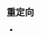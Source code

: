 {{Documentation subpage}}<!-- 在本行下編輯模板說明 -->
{{Template Pre|br=顯示效果：<br />|demo_kill_categories=yes
|<nowiki>{{Redirect category|from=英語事物原名|template=非中文重定向|parameters=en}}
</nowiki>}}
<!--
== 概要 ==

== 參數及使用方法 ==

== 範例 ==
-->
== 重定向 ==
* {{Tl|重定向分類}}
<!--
== 注意事项 ==

== 模板编辑说明 ==

== 參見 ==
-->
<includeonly>{{Sandbox other||<!-- 本行下加入模板的分類 -->
[[Category:分類頁模板]]
}}</includeonly>